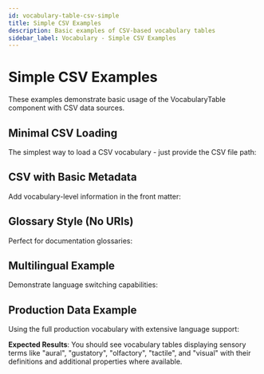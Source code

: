 ```yaml
---
id: vocabulary-table-csv-simple
title: Simple CSV Examples
description: Basic examples of CSV-based vocabulary tables
sidebar_label: Vocabulary - Simple CSV Examples
---
```


# Simple CSV Examples

These examples demonstrate basic usage of the VocabularyTable component with CSV data sources.

## Minimal CSV Loading

The simplest way to load a CSV vocabulary - just provide the CSV file path:

<VocabularyTable 
  csvFile="/data/CSV/sensory-test.csv"
/>

## CSV with Basic Metadata

Add vocabulary-level information in the front matter:

<VocabularyTable 
  vocabularyId="sensory-basic"
  title="Sensory Specification Terms"
  description="Basic sensory content specifications"
  csvFile="/data/CSV/sensory-test.csv"
  showTitle={true}
/>

## Glossary Style (No URIs)

Perfect for documentation glossaries:

<VocabularyTable 
  vocabularyId="sensory-glossary"
  title="Sensory Terms Glossary"
  description="Quick reference for sensory content types"
  csvFile="/data/CSV/sensory-test.csv"
  showTitle={true}
  showURIs={false}
  showLanguageSelector={false}
/>

## Multilingual Example

Demonstrate language switching capabilities:

<VocabularyTable 
  vocabularyId="sensory-multilingual"
  title="Vocabulaire de spécification sensorielle"
  description="Termes multilingues pour les spécifications sensorielles"
  csvFile="/data/CSV/sensory-test.csv"
  showTitle={true}
  defaultLanguage="fr"
  filterPlaceholder="Rechercher des termes..."
/>

## Production Data Example

Using the full production vocabulary with extensive language support:

<VocabularyTable 
  vocabularyId="sensory-production"
  title="Production Sensory Vocabulary"
  description="Complete vocabulary used in library systems worldwide"
  csvFile="/data/CSV/sensory-specification.csv"
  showTitle={true}
  defaultLanguage="en"
/>

**Expected Results**: You should see vocabulary tables displaying sensory terms like "aural", "gustatory", "olfactory", "tactile", and "visual" with their definitions and additional properties where available.